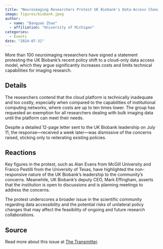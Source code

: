 ```yaml
---
title: "Neuroimaging Researchers Protest UK Biobank's Data-Access Changes"
image: figures/biobank.jpeg
author:
  - name: "Bangyao Zhao"
  - affiliation: "University of Michigan"
categories:
  - Events
date: "2024-07-31"
---
```


More than 100 neuroimaging researchers have signed a statement protesting the UK Biobank's recent policy shift to a cloud-only data access model, which they argue significantly increases costs and limits technical capabilities for imaging research.

## Details

The researchers contend that the cloud platform is technically inadequate and too costly, especially when compared to the capabilities of institutional computing networks, where costs are up to ten times lower. The group has requested an exemption for all researchers dealing with bulk imaging data until the platform can meet their needs.

Despite a detailed 12-page letter sent to the UK Biobank leadership on July 11, the response—received a week later—was dismissive of the concerns raised, sticking only to reiterating existing policies.

## Reactions

Key figures in the protest, such as Alan Evans from McGill University and Franco Pestilli from the University of Texas, have highlighted the non-responsive nature of the UK Biobank's leadership to the community's concerns. Meanwhile, UK Biobank's deputy CEO, Mark Effingham, asserts that the institution is open to discussions and is planning meetings to address the concerns.

The protest underscores a broader issue in the scientific community regarding data accessibility and the potential risks of unilateral policy changes that may affect the feasibility of ongoing and future research collaborations.

## Source

Read more about this issue at [The Transmitter](https://www.thetransmitter.org/community/neuroimaging-researchers-pen-statement-protesting-uk-biobank-data-access-changes/).

